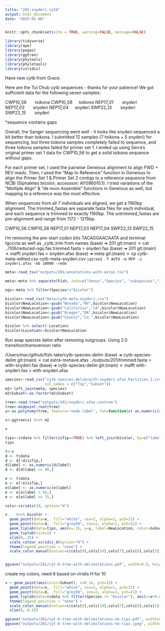 ```yaml
---
title: "201-snyderi-cytb"
output: html_document
date: "2025-01-08"
---
```


```r
knitr::opts_chunk$set(echo = TRUE, warning=FALSE, message=FALSE)
```

```r
library(tidyverse)
library(ape)
library(pegas)
library(ggtree)
library(phytools)
library(phylotools)
library(viridis)
```

Have new cytb from Grace. 

Here are the Tui Chub cytb sequences - thanks for your patience! We got sufficient data for the following seven samples:

CWP10_56    toikona
CWP10_58*   toikona
NEP17_01    snyderi
NEP17_03    snyderi
NEP17_04*   snyderi
SWP22_13    snyderi
SWP22_15    snyderi

*sequence contains gaps


Overall, the Sanger sequencing went well - it looks like snyderi sequenced a bit better than toikona. I submitted 12 samples (7 toikona + 5 snyderi) for sequencing, but three toikona samples completely failed to sequence, and three toikona samples failed for primer set 1. I ended up using Serra's original primer set 1 data for CWP10_56 to get a solid toikona sequence without gaps. 

For each primer set, I used the pairwise Geneious alignment to align FWD + REV reads. Then, I used the "Map to Reference" function in Geneious to align the Primer Set 1 & Primer Set 2 contigs to a reference sequence from NCBI (Siphaletes bicolor; accession: AY096010.1). I tried variations of the "Multiple Align" & "de novo Assemble" functions in Geneious as well, but mapping to a reference was the most effective.

When sequences from all 7 individuals are aligned, we get a 1160bp alignment. The trimmed_fastas are separate fasta files for each individual, and each sequence is trimmed to exactly 1160bp. The untrimmed_fastas are pre-alignment and range from 1172 - 1215bp.

CWP10_56
CWP10_58
NEP17_01
NEP17_03
NEP17_04
SWP22_13
SWP22_15

I'm removing the pre-start codon bits TACAGGAACAATA and terminal tgcccta as well as _cytb_trim from names
(base) ➜  201 git:(main) ✗ cat ../106/reduced-ogs.fas trimmed.fasta > snyderi.fas
(base) ➜  201 git:(main) ✗ mafft snyderi.fas > snyderi.afas
(base) ➜  meta git:(main) ✗ cp cytb-meta-edited.csv cytb-meta-snyderi.csv
`iqtree2 -T AUTO -m MFP -s snyderi.afas -bb 10000 -redo`

```r
meta<-read_tsv("outputs/201/annotations-with-extas.tsv")

meta<-meta %>% separate(Fish, into=c("Genus","Species", "subspecies","ID"), remove = FALSE)

ogs<-meta %>% filter(Species!="bicolor")
```

```r
bicolor<-read_csv("meta/cytb-meta-snyderi.csv")
bicolor$NewLocation<-gsub("Nevada","NV",bicolor$NewLocation)
bicolor$NewLocation<-gsub("California","CA",bicolor$NewLocation)
bicolor$NewLocation<-gsub("Oregon","OR",bicolor$NewLocation)
bicolor$NewLocation<-gsub("County","Co.",bicolor$NewLocation)

bicolor %>% select(-Location)
bicolor$Location<-bicolor$NewLocation
```

Run asap species delim after removing outgroups. Using 2.0 transition/transversion ratio

/Users/mac/github/fish-lake/cytb-species-delim
(base) ➜  cytb-species-delim git:(main) ✗ cat extra-mohave.afas ../outputs/201/trimmed.fasta > with-snyderi.fas
(base) ➜  cytb-species-delim git:(main) ✗ mafft with-snyderi.fas > with-snyderi.afas


```r
species<-read_csv("cytb-species-delim/with-snyderi.afas.Partition_1.csv",
                  col_names = c("Tip","Subset"))
m2<-left_join(meta, species)
m2$Subset<-as.factor(m2$Subset)
```

```r
tree<-read.tree("outputs/201/snyderi.afas.contree")
tree<-midpoint.root(tree)
u<-as.polytomy(tree, feature='node.label', fun=function(x) as.numeric(x) < 50)

v<-ggtree(u) %<+% m2 

v 
```


```r
tips<-v$data %>% filter(isTip==TRUE) %>% left_join(bicolor, by=c("label"="Tip"))
tips
```

```r
t<-v
d <- t$data
d <- d[!d$isTip,]
d$label <- as.numeric(d$label)
d <- d[d$label >= 90,]

e <- t$data
e <- e[!e$isTip,]
e$label <- as.numeric(e$label)
e <- e[e$label < 90,]
e <- e[e$label >= 75,]
```

```r
cols<-viridis(10, option="H")
```

```r
v    %<+% bicolor +
  geom_point(data=e,  fill="white", cex=2, alpha=1, pch=21) +
  geom_point(data=d,  fill="grey50", cex=2, alpha=1, pch=21) +
  geom_tiplab(data=tips, aes(x=.15, y=y, label=NewLocation, color=Subset), size=2) +
  geom_tiplab(size=2) +
  xlim(0,.25) +
  scale_colour_viridis_d(option="H") +
  theme(legend.position = "none") +
  scale_color_manual(values=c(cols[9],cols[10],cols[7],cols[6],cols[5],cols[4]), na.value = NA) 


ggsave("outputs/201/cyt-b-tree-with-delimitations.pdf", width=8.5, height=11)
```
create my colors, need 6 based on viridis H for 10





```r
v + geom_point(aes(color=Subset), x=0.14, pch=15) +
  geom_point(data=e,  fill="white", cex=2, alpha=1, pch=21) +
  geom_point(data=d,  fill="grey50", cex=2, alpha=1, pch=21) +
  geom_tiplab(data=v$data %>% filter(Species != "bicolor"), aes(x=x+0.001,label=Fish), size=2) +
  theme(legend.position = "none") +
  scale_color_manual(values=c(cols[9],cols[10],cols[7],cols[6],cols[5],cols[4]), na.value = NA) +
  xlim(0, 0.25)

ggsave("outputs/201/cyt-b-tree-with-delimitations-no-tips.pdf", width=8.5, height=8)
ggsave("outputs/201/cyt-b-tree-with-delimitations-no-tips.jpeg", width=8.5, height=8)

```